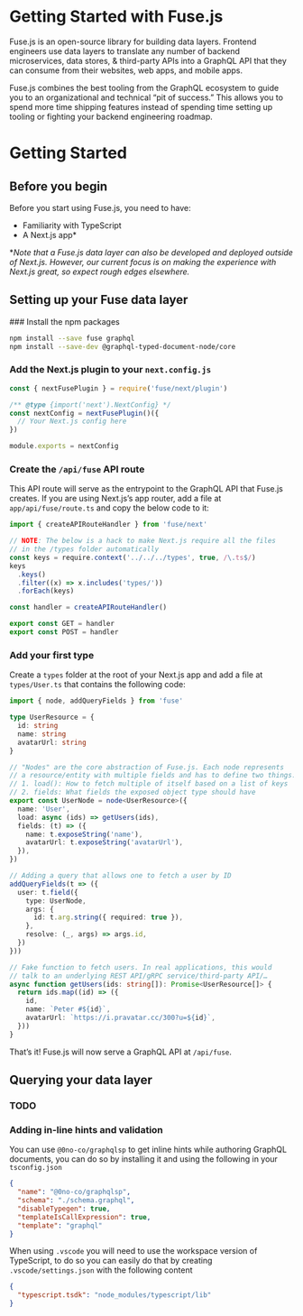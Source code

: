 
# Getting Started with Fuse.js

Fuse.js is an open-source library for building data layers. Frontend engineers use data layers to translate any number of backend microservices, data stores, & third-party APIs into a GraphQL API that they can consume from their websites, web apps, and mobile apps.

Fuse.js combines the best tooling from the GraphQL ecosystem to guide you to an organizational and technical “pit of success.” This allows you to spend more time shipping features instead of spending time setting up tooling or fighting your backend engineering roadmap.

# Getting Started

## Before you begin

Before you start using Fuse.js, you need to have:

- Familiarity with TypeScript
- A Next.js app*

\**Note that a Fuse.js data layer can also be developed and deployed outside of Next.js. However, our current focus is on making the experience with Next.js great, so expect rough edges elsewhere.*

## Setting up your Fuse data layer

<Steps>
### Install the npm packages

```sh npm2yarn
npm install --save fuse graphql
npm install --save-dev @graphql-typed-document-node/core
```

### Add the Next.js plugin to your `next.config.js`

```js
const { nextFusePlugin } = require('fuse/next/plugin')

/** @type {import('next').NextConfig} */
const nextConfig = nextFusePlugin()({
  // Your Next.js config here
})

module.exports = nextConfig
```

### Create the `/api/fuse` API route

This API route will serve as the entrypoint to the GraphQL API that Fuse.js creates. If you are using Next.js’s app router, add a file at `app/api/fuse/route.ts` and copy the below code to it:

```ts
import { createAPIRouteHandler } from 'fuse/next'

// NOTE: The below is a hack to make Next.js require all the files
// in the /types folder automatically
const keys = require.context('../../../types', true, /\.ts$/)
keys
  .keys()
  .filter((x) => x.includes('types/'))
  .forEach(keys)

const handler = createAPIRouteHandler()

export const GET = handler
export const POST = handler
```

### Add your first type

Create a `types` folder at the root of your Next.js app and add a file at `types/User.ts` that contains the following code:

```ts
import { node, addQueryFields } from 'fuse'

type UserResource = {
  id: string
  name: string
  avatarUrl: string
}

// "Nodes" are the core abstraction of Fuse.js. Each node represents
// a resource/entity with multiple fields and has to define two things:
// 1. load(): How to fetch multiple of itself based on a list of keys
// 2. fields: What fields the exposed object type should have
export const UserNode = node<UserResource>({
  name: 'User',
  load: async (ids) => getUsers(ids),
  fields: (t) => ({
    name: t.exposeString('name'),
    avatarUrl: t.exposeString('avatarUrl'),
  }),
})

// Adding a query that allows one to fetch a user by ID
addQueryFields(t => ({
  user: t.field({
    type: UserNode,
    args: {
      id: t.arg.string({ required: true }),
    },
    resolve: (_, args) => args.id,
  })
}))

// Fake function to fetch users. In real applications, this would
// talk to an underlying REST API/gRPC service/third-party API/…
async function getUsers(ids: string[]): Promise<UserResource[]> {
  return ids.map((id) => ({
    id,
    name: `Peter #${id}`,
    avatarUrl: `https://i.pravatar.cc/300?u=${id}`,
  }))
}
```

That’s it! Fuse.js will now serve a GraphQL API at `/api/fuse`.
</Steps>

## Querying your data layer

### TODO

### Adding in-line hints and validation

You can use `@0no-co/graphqlsp` to get inline hints while authoring GraphQL documents, you can do so by installing it
and using the following in your `tsconfig.json`

```json
{
  "name": "@0no-co/graphqlsp",
  "schema": "./schema.graphql",
  "disableTypegen": true,
  "templateIsCallExpression": true,
  "template": "graphql"
}
```

When using `.vscode` you will need to use the workspace version of TypeScript, to do so you can easily do that by creating
`.vscode/settings.json` with the following content

```json
{
  "typescript.tsdk": "node_modules/typescript/lib"
}
```

